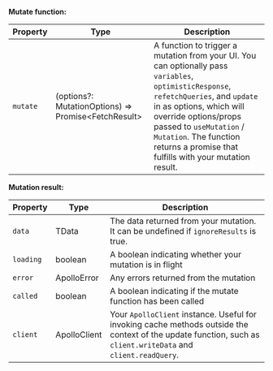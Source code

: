 **Mutate function:**

| Property | Type                                                      | Description                                                                                                                                                                                                                                                                                             |
| -------- | --------------------------------------------------------- | ------------------------------------------------------------------------------------------------------------------------------------------------------------------------------------------------------------------------------------------------------------------------------------------------------- |
| `mutate` | (options?: MutationOptions) => Promise&lt;FetchResult&gt; | A function to trigger a mutation from your UI. You can optionally pass `variables`, `optimisticResponse`, `refetchQueries`, and `update` in as options, which will override options/props passed to `useMutation` / `Mutation`. The function returns a promise that fulfills with your mutation result. |

**Mutation result:**

| Property  | Type         | Description                                                                                                                                                    |
| --------- | ------------ | -------------------------------------------------------------------------------------------------------------------------------------------------------------- |
| `data`    | TData        | The data returned from your mutation. It can be undefined if `ignoreResults` is true.                                                                          |
| `loading` | boolean      | A boolean indicating whether your mutation is in flight                                                                                                        |
| `error`   | ApolloError  | Any errors returned from the mutation                                                                                                                          |
| `called`  | boolean      | A boolean indicating if the mutate function has been called                                                                                                    |
| `client`  | ApolloClient | Your `ApolloClient` instance. Useful for invoking cache methods outside the context of the update function, such as `client.writeData` and `client.readQuery`. |
